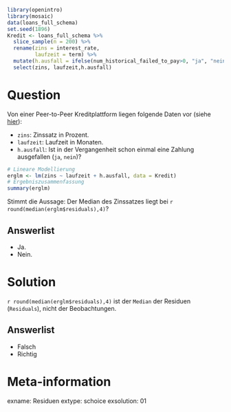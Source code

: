 ```r
library(openintro)
library(mosaic)
data(loans_full_schema)
set.seed(1896)
Kredit <- loans_full_schema %>%
  slice_sample(n = 200) %>%
  rename(zins = interest_rate,
         laufzeit = term) %>%
  mutate(h.ausfall = ifelse(num_historical_failed_to_pay>0, "ja", "nein")) %>%
  select(zins, laufzeit,h.ausfall)

```

Question
========

Von einer Peer-to-Peer Kreditplattform liegen folgende Daten vor (siehe [hier](https://openintrostat.github.io/openintro/reference/loans_full_schema.html)):

- `zins`: Zinssatz in Prozent.
- `laufzeit`: Laufzeit in Monaten.
- `h.ausfall`: Ist in der Vergangenheit schon einmal eine Zahlung ausgefallen (`ja`, `nein`)?

```r
# Lineare Modellierung
erglm <- lm(zins ~ laufzeit + h.ausfall, data = Kredit)
# Ergebniszusammenfassung
summary(erglm)
```

Stimmt die Aussage: Der Median des Zinssatzes liegt bei `r round(median(erglm$residuals),4)`?

Answerlist
----------
* Ja.
* Nein.


Solution
========

`r round(median(erglm$residuals),4)` ist der `Median` der Residuen (`Residuals`), nicht der Beobachtungen.


Answerlist
----------

* Falsch
* Richtig


Meta-information
================
exname: Residuen
extype: schoice
exsolution: 01